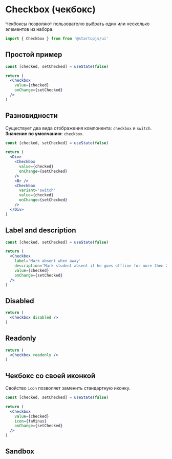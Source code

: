 
# Checkbox (чекбокс)

Чекбоксы позволяют пользователю выбрать один или несколько элементов из набора.

```jsx
import { Checkbox } from from '@startupjs/ui'
```

## Простой пример

```jsx example
const [checked, setChecked] = useState(false)

return (
  <Checkbox
    value={checked}
    onChange={setChecked}
  />
)
```

## Разновидности

Существует два вида отображения компонента: `checkbox` и `switch`. **Значение по умолчанию**: `checkbox`.

```jsx example
const [checked, setChecked] = useState(false)

return (
  <Div>
    <Checkbox
      value={checked}
      onChange={setChecked}
    />
    <Br />
    <Checkbox
      variant='switch'
      value={checked}
      onChange={setChecked}
    />
  </Div>
)
```

## Label and description

```jsx example
const [checked, setChecked] = useState(false)

return (
  <Checkbox
    label='Mark absent when away'
    description='Mark student absent if he goes offline for more then 2 minutes'
    value={checked}
    onChange={setChecked}
  />
)
```

## Disabled

```jsx example
return (
  <Checkbox disabled />
)
```

## Readonly

```jsx example
return (
  <Checkbox readonly />
)
```

## Чекбокс со своей иконкой

Свойство `icon` позволяет заменить стандартную иконку.

```jsx example
const [checked, setChecked] = useState(false)

return (
  <Checkbox
    value={checked}
    icon={faMinus}
    onChange={setChecked}
  />
)
```

## Sandbox

<SandboxCheckbox />